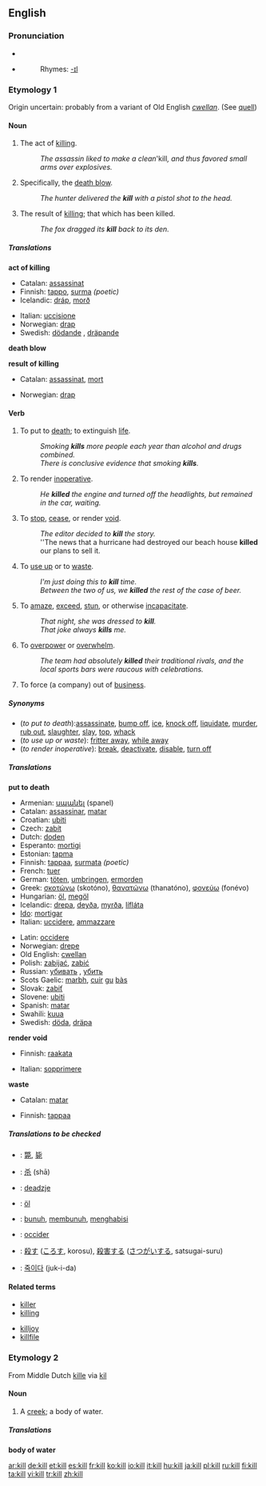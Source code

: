 {{wikipedia}}
==English==

===Pronunciation===
* {{IPA|/kɪl/}}
* {{audio|en-us-kill.ogg|Audio (US)}}
*:Rhymes: [[Rhymes:English:-ɪl|-ɪl]]

===Etymology 1===
Origin uncertain: probably from a variant of Old English ''[[cwellan]]''. (See [[quell]])

====Noun====
{{en-noun}}

# The act of [[killing]].
#:''The assassin liked to make a clean '''kill'', and thus favored small arms over explosives.''
# Specifically, the [[death blow]].
#:''The hunter delivered the '''kill''' with a pistol shot to the head.''
# The result of [[killing]]; that which has been killed.
#:''The fox dragged its '''kill''' back to its den.''

=====Translations=====
'''act of killing'''
{{top}}
*Catalan: [[assassinat]] {{m}}
*Finnish: [[tappo]], [[surma]] ''(poetic)''
*Icelandic: [[dráp]], [[morð]]
{{mid}}
*Italian: [[uccisione]] {{f}}
*Norwegian: [[drap]] {{m}}
*Swedish: [[dödande]] {{n}}, [[dräpande]] {{n}}
{{bottom}}

'''death blow'''
{{top}}
{{mid}}
{{bottom}}

'''result of killing'''
{{top}}
*Catalan: [[assassinat]], [[mort]]
{{mid}}
*Norwegian: [[drap]] {{m}}
{{bottom}}

====Verb====
{{en-verb}}

# To put to [[death]]; to extinguish [[life]].
#:''Smoking '''kills''' more people each year than alcohol and drugs combined.''
#:''There is conclusive evidence that smoking '''kills'''.''
# {{transitive}} To render [[inoperative]].
#:''He '''killed''' the engine and turned off the headlights, but remained in the car, waiting.''
# {{transitive}} To [[stop]], [[cease]], or render [[void]].
#:''The editor decided to '''kill''' the story.''
#:''The news that a hurricane had destroyed our beach house '''killed''' our plans to sell it.
# {{transitive}} To [[use up]] or to [[waste]].
#:''I'm just doing this to '''kill''' time.''
#:''Between the two of us, we '''killed''' the rest of the case of beer.''
# {{cattag|transitive|figurative}} To [[amaze]], [[exceed]], [[stun]], or otherwise [[incapacitate]].
#:''That night, she was dressed to '''kill'''.''
#:''That joke always '''kills''' me.''
# {{cattag|transitive|figurative}} To [[overpower]] or [[overwhelm]].
#:''The team had absolutely '''killed''' their traditional rivals, and the local sports bars were raucous with celebrations.''
# {{transitive}} To force (a company) out of [[business]].

=====Synonyms=====
*(''to put to death''):[[assassinate]], [[bump off]], [[ice]], [[knock off]], [[liquidate]], [[murder]], [[rub out]], [[slaughter]], [[slay]], [[top]], [[whack]]
*(''to use up or waste''): [[fritter away]], [[while away]]
*(''to render inoperative''): [[break]], [[deactivate]], [[disable]], [[turn off]]

=====Translations=====
'''put to death'''
{{top}}
*Armenian: [[սպանել]] (spanel)
*Catalan: [[assassinar]], [[matar]]
*Croatian: [[ubiti]]
*Czech: [[zabít]]
*Dutch: [[doden]]
*Esperanto: [[mortigi]]
*Estonian: [[tapma]]
*Finnish: [[tappaa]], [[surmata]] ''(poetic)''
*French: [[tuer]]
*German: [[töten]], [[umbringen]], [[ermorden]]
*Greek: [[σκοτώνω]] (skotóno), [[θανατώνω]] (thanatóno), [[φονεύω]] (fonévo)
*Hungarian: [[öl]], [[megöl]]
*Icelandic: [[drepa]], [[deyða]], [[myrða]], [[lífláta]]
*[[Ido]]: [[mortigar]]
*Italian: [[uccidere]], [[ammazzare]]
{{mid}}
*Latin: [[occidere]]
*Norwegian: [[drepe]]
*Old English: [[cwellan]]
*Polish: [[zabijać]], [[zabić]]
*Russian: [[убивать]] {{impf}}, [[убить]] {{pf}}
*Scots Gaelic: [[marbh]], [[cuir]] [[gu]] [[bàs]]
*Slovak: [[zabiť]]
*Slovene: [[ubiti]]
*Spanish: [[matar]]
*Swahili: [[kuua]]
*Swedish: [[döda]], [[dräpa]]
{{bottom}}

'''render void'''
{{top}}
*Finnish: [[raakata]]
{{mid}}
*Italian: [[sopprimere]]
{{bottom}}

'''waste'''
{{top}}
*Catalan: [[matar]]
{{mid}}
*Finnish: [[tappaa]]
{{bottom}}

=====Translations to be checked=====
{{checktrans}}
*{{ttbc|CJKV Characters}}: [[斃]], [[毙]]
*{{ttbc|Chinese}}: [[杀]] (shā)
*{{ttbc|Frisian}}: [[deadzje]]
*{{ttbc|Hungarian}}: [[öl]]
*{{ttbc|Indonesian}}: [[bunuh]], [[bunuh|membunuh]], [[habis|menghabisi]]
*{{ttbc|Interlingua}}: [[occider]]
*{{ttbc|Japanese}}: [[殺す]] ([[ころす]], korosu), [[殺害]]する ([[さつがい]]する, satsugai-suru)
*{{ttbc|Korean}}: [[죽이다]] (juk-i-da)

====Related terms====
{{top2}}
*[[killer]]
*[[killing]]
{{mid2}}
*[[killjoy]]
*[[killfile]]
{{bottom}}

===Etymology 2===
From Middle Dutch [[kille]] via {{D.}} [[kil]]

====Noun====
{{en-noun}}

# A [[creek]]; a body of water.

=====Translations=====
'''body of water'''
{{top}}
{{mid}}
{{bottom}}

[[ar:kill]]
[[de:kill]]
[[et:kill]]
[[es:kill]]
[[fr:kill]]
[[ko:kill]]
[[io:kill]]
[[it:kill]]
[[hu:kill]]
[[ja:kill]]
[[pl:kill]]
[[ru:kill]]
[[fi:kill]]
[[ta:kill]]
[[vi:kill]]
[[tr:kill]]
[[zh:kill]]